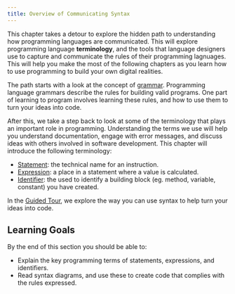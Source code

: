 ```yaml
---
title: Overview of Communicating Syntax
---
```


<div class="not-content">
  <YouTube id="8KeyfyVdsD0" params="fs=1&modestbranding=1&rel=0"/>
</div>

This chapter takes a detour to explore the hidden path to understanding how programming languages are communicated. This will explore programming language **terminology**, and the tools that language designers use to capture and communicate the rules of their programming lagnuages. This will help you make the most of the following chapters as you learn how to use programming to build your own digital realities.

The path starts with a look at the concept of [grammar](/book/part-1-instructions/2-communicating-syntax/2-trailside/01-grammar). Programming language grammars describe the rules for building valid programs. One part of learning to program involves learning these rules, and how to use them to turn your ideas into code.

After this, we take a step back to look at some of the terminology that plays an important role in programming. Understanding the terms we use will help you understand documentation, engage with error messages, and discuss ideas with others involved in software development. This chapter will introduce the following terminology:

- [Statement](/book/part-1-instructions/2-communicating-syntax/2-trailside/02-statement): the technical name for an instruction.
- [Expression](/book/part-1-instructions/2-communicating-syntax/2-trailside/03-expression): a place in a statement where a value is calculated.
- [Identifier](/book/part-1-instructions/2-communicating-syntax/2-trailside/04-identifier): the used to identify a building block (eg. method, variable, constant) you have created.

In the [Guided Tour](/book/part-1-instructions/2-communicating-syntax/1-tour), we explore the way you can use syntax to help turn your ideas into code.

## Learning Goals

By the end of this section you should be able to:

- Explain the key programming terms of statements, expressions, and identifiers.
- Read syntax diagrams, and use these to create code that complies with the rules expressed.
